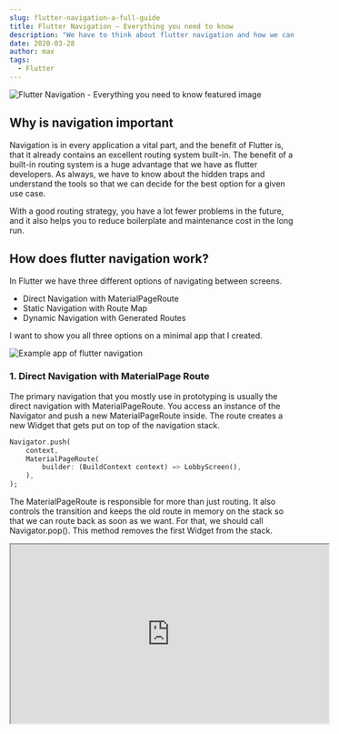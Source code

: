 ```yaml
---
slug: flutter-navigation-a-full-guide
title: Flutter Navigation – Everything you need to know
description: "We have to think about flutter navigation and how we can optimize the work with our navigation route pattern. Today I show you how you can manage your routes easy and how you can navigate in the first place."
date: 2020-03-28
author: max
tags:
  - Flutter
---
```


![Flutter Navigation - Everything you need to know featured image](./navigation.webp)

## Why is navigation important

Navigation is in every application a vital part, and the benefit of Flutter is, that it already contains an excellent routing system built-in. The benefit of a built-in routing system is a huge advantage that we have as flutter developers. As always, we have to know about the hidden traps and understand the tools so that we can decide for the best option for a given use case.

With a good routing strategy, you have a lot fewer problems in the future, and it also helps you to reduce boilerplate and maintenance cost in the long run.

## How does flutter navigation work?
In Flutter we have three different options of navigating between screens.

- Direct Navigation with MaterialPageRoute
- Static Navigation with Route Map
- Dynamic Navigation with Generated Routes

I want to show you all three options on a minimal app that I created.

<div style={{
    width: "50%",
    height: 0,
    paddingBottom: "80%",
    position: "relative",
    margin: "0 auto",
    boxShadow: "3px 3px 11px 0px rgba(0,0,0,0.75)"
}}>
    <img src="./navigation_example_app.gif" alt="Example app of flutter navigation"/>
</div>

### 1. Direct Navigation with MaterialPage Route
The primary navigation that you mostly use in prototyping is usually the direct navigation with MaterialPageRoute. You access an instance of the Navigator and push a new MaterialPageRoute inside. The route creates a new Widget that gets put on top of the navigation stack.

```dart
Navigator.push(
    context,
    MaterialPageRoute(
        builder: (BuildContext context) => LobbyScreen(),
    ),
);
```

The MaterialPageRoute is responsible for more than just routing. It also controls the transition and keeps the old route in memory on the stack so that we can route back as soon as we want. For that, we should call Navigator.pop(). This method removes the first Widget from the stack.

<div style={{display: "flex", justifyContent: "center"}}>
    <iframe id="odysee-iframe" width="560" height="315"
            src="https://odysee.com/$/embed/navigation-in-flutter-flutter-explained/91198295576ac6ade2b1f0248107c7917b8dc38b?r=BJgwk1iRu2HVxyUNS1oX38aRZPJ1YbT9"
            allowFullScreen/>
</div>

## 2. Static Navigation with Route Map
The second option that we have is the route map, and this is the preferred way if you use a state management tool like, Provider or BloC pattern. You have the option to create a Map with String keys that identifies different WidgetBuilder Methods and take care of the navigation.
```dart
return MaterialApp(
  title: 'Flutter Demo',
  theme: ThemeData.light(),
  initialRoute: LoginScreen.route,
  routes: {
    LobbyScreen.route: (context) => LobbyScreen(),
    LoginScreen.route: (context) => LoginScreen(),
    GameScreen.route: (context) => GameScreen(),
  },
);
```

The `LobbyScreen.route`, `LoginScreen.route` and `GameScreen.route` are just the static const String representation of the name of this route. Now you can execute the pushNamed against the Navigator to push the new route on top of the stack.

```dart
Navigator.pushNamed(context, LobbyScreen.route);
```

The static “route” is a variable that contains a string that identifies the route to the specific Widgets. Be mindful that if one of your ways contains a slash as a prefix, you have to provide at least one path with a pure “/”. “/” is your primary way. The Widget Builder function, that the map represents for the different routes, getting used to create a MaterialPageRoute inside of the Flutter Framework to navigate to the different Views.

The only disadvantage is that you cannot pass a value inside of a route. The dynamic navigation will handle the possibility to pass arguments to the route.

<div style={{display: "flex", justifyContent: "center"}}>
    <iframe id="odysee-iframe" width="560" height="315"
            src="https://odysee.com/$/embed/named-routes-in-flutter/4f9eeff4d69f969fe72e37574c908792c1667718?r=BJgwk1iRu2HVxyUNS1oX38aRZPJ1YbT9"
            allowFullScreen/>
</div>

## 3. Dynamic Navigation with onGeneratedRoute
The third option that I would like to add is the option to create an onGeneratedRoute. The onGeneratedRoute has the advantage that you can create routes and access the passed through arguments.

```dart
onGenerateRoute: (settings) {
switch (settings.name) {
  case LoginScreen.route:
    return MaterialPageRoute(builder: (_) => LoginScreen());
    break;
  case LobbyScreen.route:
    return MaterialPageRoute(builder: (_) => LobbyScreen());
    break;
  case GameScreen.route:
    return MaterialPageRoute(builder: (_) => GameScreen());
    break;
  default:
    return MaterialPageRoute(builder: (_) => LoginScreen());
}
}
```

The initial route takes still the responsibility to add the correct route to the stack. The benefit is now, if we call pushNamed, we can use the value of the argument and pass more information into the route. We can initialize the Widget with additional information. So if we push, for example from the Login Screen to the Lobby Screen, we can pass some arguments into the pushNamed method.

```dart
onPressed: () {
  Navigator.pushNamed(
    context,
    LobbyScreen.route,
    arguments: {"user-msg": "Thank you for reading!"},
    );
}
```

As you can see, the push namedMethod takes a parameter called “arguments” which is anything (Object). In our case, we pass a map down that contains a user message.

If we change now the onGeneratedRoute that it accepts the argument and passes it down to the LobbyScreen, we pass information into another route with this solution.

> Disadvantage of this solution is that you will lose all types here, so you have to type-check against it later on.

```dart
onGenerateRoute: (settings) {
    switch (settings.name) {
      case LoginScreen.route:
        return MaterialPageRoute(builder: (_) => LoginScreen());
        break;
      case LobbyScreen.route:
        return MaterialPageRoute(builder: (_) =>
            LobbyScreen(
                settings.arguments
            ));
        break;
      case GameScreen.route:
        return MaterialPageRoute(builder: (_) => GameScreen());
        break;
      default:
        return MaterialPageRoute(builder: (_) => LoginScreen());
    }
  },
```

```dart
class LobbyScreen extends StatelessWidget {
  static const String route = "lobby-new";
  final Map<String, String> arguments;

  LobbyScreen(this.arguments);

  @override
  Widget build(BuildContext context) {
    ...
    Text(
      arguments["user-msg"],
      style: GoogleFonts.sawarabiGothic(fontSize: 34.0),
      textAlign: TextAlign.center,
    )
    ...
  }
}
```

## Packages you should be aware of
Of course, this is the build-in options for routing and navigation, and there are loads of fabulous packages that could help you optimize your code even further. Some packages that I can recommend are.

### Beamer
Another very viable option is [Beamer](https://pub.dev/packages/beamer) added into the ranks of Flutter favirote you can be sure this package contains quality routing for you.

### Fluro
[Fluro](https://pub.dev/packages/fluro) is an excellent addition to the already existing router system, that makes it way more comfortable to use custom transitions between screens.

### Angel Route
You worked maybe with an HTTP Server before. [Angel Route](https://pub.dev/packages/angel_route) comes from the Angel HTTP Server. The routing system is in this case isomorphic, and it keeps your code clean and makes it easy to read. Additionally, it handles the pass over of id’s and other information slightly more accessible.

### Flutter Modular
The [Flutter Modular](https://pub.dev/packages/flutter_modular) package is not a simple routing framework. It is a more general project architecture, but it adds many functionalities to the router and uses the standard routing system very smart.

## Conclusion
Flutters Navigation system is reliable and should help your project in nearly all cases to find the right tooling. There are just a few things that you should keep in mind. But most of the Routing system is already part of the Flutter Framework.

If you search further material on Navigation and route I highly recommend the talk of Simon Lightfood about Navigator and Transitions.

Thank you for reading and curious!